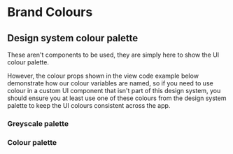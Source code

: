 
<Meta title="System/Colours" />

# Brand Colours
## Design system colour palette

These aren't components to be used, they are simply here to show the UI colour palette.

However, the colour props shown in the view code example below demonstrate how our colour variables are named, so if you need to use colour in a custom UI component that isn't part of this design system, you should ensure you at least use one of these colours from the design system palette to keep the UI colours consistent across the app.

<Props of={Colour} />

### Greyscale palette
<Flex>
  <Colour bg="black" />
  <Colour bg="greyDarkest" />
  <Colour bg="greyDarker" />
  <Colour bg="greyDark" />
  <Colour bg="grey" />
  <Colour bg="greyLight" />
  <Colour bg="greyLighter" />
  <Colour bg="greyLightest" />
  <Colour bg="white" />
</Flex>

### Colour palette
<Flex>
  <Colour bg="primaryDarkest" />
  <Colour bg="primaryDarker" />
  <Colour bg="primaryDark" />
  <Colour bg="primary" />
  <Colour bg="primaryLight" />
  <Colour bg="primaryLighter" />
  <Colour bg="primaryLightest" />
</Flex>
<Flex>
  <Colour bg="successDarkest" />
  <Colour bg="successDarker" />
  <Colour bg="successDark" />
  <Colour bg="success" />
  <Colour bg="successLight" />
  <Colour bg="successLighter" />
  <Colour bg="successLightest" />
</Flex>
<Flex>
  <Colour bg="warningDarkest" />
  <Colour bg="warningDarker" />
  <Colour bg="warningDark" />
  <Colour bg="warning" />
  <Colour bg="warningLight" />
  <Colour bg="warningLighter" />
  <Colour bg="warningLightest" />
</Flex>
<Flex>
  <Colour bg="dangerDarkest" />
  <Colour bg="dangerDarker" />
  <Colour bg="dangerDark" />
  <Colour bg="danger" />
  <Colour bg="dangerLight" />
  <Colour bg="dangerLighter" />
  <Colour bg="dangerLightest" />
</Flex>

